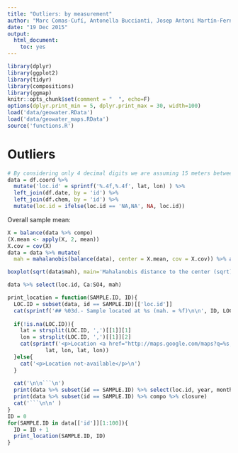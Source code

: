 ```yaml
---
title: "Outliers: by measurement"
author: "Marc Comas-Cufí, Antonella Buccianti, Josep Antoni Martín-Fernandez and Glòria Mateu-Figueras"
date: "19 Dec 2015"
output: 
  html_document: 
    toc: yes
---
```


```r
library(dplyr)
library(ggplot2)
library(tidyr)
library(compositions)
library(ggmap)
knitr::opts_chunk$set(comment = "  ", echo=F)
options(dplyr.print_min = 5, dplyr.print_max = 30, width=100)
load('data/geowater.RData')
load('data/geowater_maps.RData')
source('functions.R')
```

# Outliers

```r
# By considering only 4 decimal digits we are assuming 15 meters between observations
data = df.coord %>% 
  mutate('loc.id' = sprintf('%.4f,%.4f', lat, lon) ) %>%
  left_join(df.date, by = 'id') %>%
  left_join(df.chem, by = 'id') %>%
  mutate(loc.id = ifelse(loc.id == 'NA,NA', NA, loc.id))
```

Overall sample mean:

```r
X = balance(data %>% compo)
(X.mean <- apply(X, 2, mean))
X.cov = cov(X)
data = data %>% mutate(
  mah = mahalanobis(balance(data), center = X.mean, cov = X.cov)) %>% arrange(-mah)
```


```r
boxplot(sqrt(data$mah), main='Mahalanobis distance to the center (sqrt)', horizontal = T)
```

```r
data %>% select(loc.id, Ca:SO4, mah)
```

```r
print_location = function(SAMPLE.ID, ID){
  LOC.ID = subset(data, id == SAMPLE.ID)[['loc.id']]
  cat(sprintf('## %03d.- Sample located at %s (mah. = %f)\n\n', ID, LOC.ID, subset(data, id == SAMPLE.ID)[['mah']]))
  
  if(!is.na(LOC.ID)){
    lat = strsplit(LOC.ID, ',')[[1]][1]
    lon = strsplit(LOC.ID, ',')[[1]][2]
    cat(sprintf('<p>Location <a href="http://maps.google.com/maps?q=%s,%s">(lat:%s-lon:%s)</a>.</p>', 
            lat, lon, lat, lon))  
  }else{
    cat('<p>Location not-available</p>\n')
  }
  
  cat('\n\n```\n')
  print(data %>% subset(id == SAMPLE.ID) %>% select(loc.id, year, month, ph, conduct, HCO3:SO4))
  print(data %>% subset(id == SAMPLE.ID) %>% compo %>% closure)
  cat('```\n\n' )
}
ID = 0
for(SAMPLE.ID in data[['id']][1:100]){
  ID = ID + 1
  print_location(SAMPLE.ID, ID)
}
```

